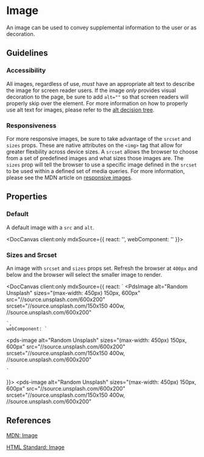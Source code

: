 
# Image

An image can be used to convey supplemental information to the user or as decoration.

## Guidelines

### Accessibility

All images, regardless of use, _must_ have an appropriate alt text to describe the image for screen reader users. If the image _only_ provides visual decoration to the page, be sure to add `alt=""` so that screen readers will properly skip over the element. For more information on how to properly use alt text for images, please refer to the [alt decision tree](https://www.w3.org/WAI/tutorials/images/decision-tree/).

### Responsiveness

For more responsive images, be sure to take advantage of the `srcset` and `sizes` props. These are native attributes on the `<img>` tag that allow for greater flexbility across device sizes. A `srcset` allows the browser to choose from a set of predefined images and what sizes those images are. The `sizes` prop will tell the browser to use a specific image defined in the `srcset` to be used within a defined set of media queries. For more information, please see the MDN article on [responsive images](https://developer.mozilla.org/en-US/docs/Learn/HTML/Multimedia_and_embedding/Responsive_images).

## Properties

<DocArgsTable componentName="pds-image" />

### Default

A default image with a `src` and `alt`.

<DocCanvas client:only
  mdxSource={{
    react: '<PdsImage src="//source.unsplash.com/random" alt="Random Unsplash"></PdsImage>',
    webComponent: '<pds-image src="//source.unsplash.com/random" alt="Random Unsplash"></pds-image>'
}}>
  <pds-image src="//source.unsplash.com/random" alt="Random Unsplash"></pds-image>
</DocCanvas>

### Sizes and Srcset

An image with `srcset` and `sizes` props set. Refresh the browser at `400px` and below and the browser will select the smaller image to render.

<DocCanvas client:only
  mdxSource={{
    react: `
<PdsImage
  alt="Random Unsplash"
  sizes="(max-width: 450px) 150px, 600px"
  src="//source.unsplash.com/600x200"
  srcset="//source.unsplash.com/150x150 400w, //source.unsplash.com/600x200"
></PdsImage>
    `,
    webComponent: `
<pds-image
  alt="Random Unsplash"
  sizes="(max-width: 450px) 150px, 600px"
  src="//source.unsplash.com/600x200"
  srcset="//source.unsplash.com/150x150 400w, //source.unsplash.com/600x200"
></pds-image>
    `
}}>
  <pds-image
    alt="Random Unsplash"
    sizes="(max-width: 450px) 150px, 600px"
    src="//source.unsplash.com/600x200"
    srcset="//source.unsplash.com/150x150 400w, //source.unsplash.com/600x200"
  ></pds-image>
</DocCanvas>

## References

[MDN: Image](https://developer.mozilla.org/en-US/docs/Web/HTML/Element/img)

[HTML Standard: Image](https://html.spec.whatwg.org/multipage/images.html)
